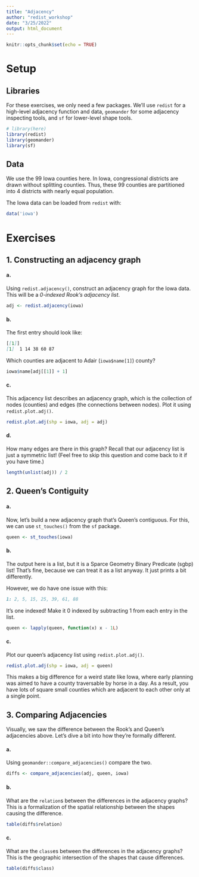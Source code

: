 ```yaml
---
title: "Adjacency"
author: "redist_workshop"
date: "3/25/2022"
output: html_document
---
```


```r
knitr::opts_chunk$set(echo = TRUE)
```

# Setup

## Libraries

For these exercises, we only need a few packages. We'll use `redist` for a high-level adjacency function and data, `geomander` for some adjacency inspecting tools, and `sf` for lower-level shape tools.
```r
# library(here)
library(redist)
library(geomander)
library(sf)
```

## Data

We use the 99 Iowa counties here. In Iowa, congressional districts are drawn without splitting counties. Thus, these 99 counties are partitioned into 4 districts with nearly equal population.

The Iowa data can be loaded from `redist` with:

```r
data('iowa')
```

# Exercises

## 1. Constructing an adjacency graph

#### a.
Using `redist.adjacency()`, construct an adjacency graph for the Iowa data. This will be a _0-indexed Rook's adjacency list_.

```r
adj <- redist.adjacency(iowa)
```


#### b.
The first entry should look like:

```markdown
[[1]]
[1]  1 14 38 60 87
```

Which counties are adjacent to Adair (`iowa$name[1]`) county?

```r
iowa$name[adj[[1]] + 1]
```


#### c.

This adjacency list describes an adjacency graph, which is the collection of nodes (counties) and edges (the connections between nodes). Plot it using `redist.plot.adj()`.

```r
redist.plot.adj(shp = iowa, adj = adj)
```

#### d. 

How many edges are there in this graph? Recall that our adjacency list is just a symmetric list! (Feel free to skip this question and come back to it if you have time.)

```r
length(unlist(adj)) / 2
```

## 2. Queen's Contiguity

#### a.
Now, let's build a new adjacency graph that's Queen's contiguous. For this, we can use `st_touches()` from the `sf` package.

```r
queen <- st_touches(iowa)
```

#### b. 

The output here is a list, but it is a Sparce Geometry Binary Predicate (sgbp) list! That's fine, because we can treat it as a list anyway. It just prints a bit differently.

However, we do have one issue with this:

```markdown
1: 2, 5, 15, 25, 39, 61, 88
```
It's one indexed! Make it 0 indexed by subtracting 1 from each entry in the list.

```r
queen <- lapply(queen, function(x) x - 1L)
```

#### c.

Plot our queen's adjacency list using `redist.plot.adj()`.

```r
redist.plot.adj(shp = iowa, adj = queen)
```

This makes a big difference for a weird state like Iowa, where early planning was aimed to have a county traversable by horse in a day. As a result, you have lots of square small counties which are adjacent to each other only at a single point.

## 3. Comparing Adjacencies

Visually, we saw the difference between the Rook's and Queen's adjacencies above. Let's dive a bit into how they're formally different.

#### a.

Using `geomander::compare_adjacencies()` compare the two.

```r
diffs <- compare_adjacencies(adj, queen, iowa)
```

#### b.

What are the `relation`s between the differences in the adjacency graphs? This is a formalization of the spatial relationship between the shapes causing the difference.

```r
table(diffs$relation)
```


#### c. 

What are the `class`es between the differences in the adjacency graphs? This is the geographic intersection of the shapes that cause differences.

```r
table(diffs$class)
```
